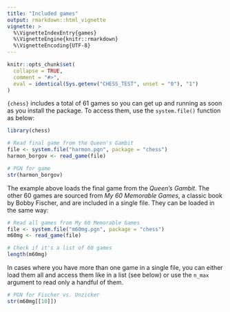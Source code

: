 ```yaml
---
title: "Included games"
output: rmarkdown::html_vignette
vignette: >
  %\VignetteIndexEntry{games}
  %\VignetteEngine{knitr::rmarkdown}
  %\VignetteEncoding{UTF-8}
---
```


```r
knitr::opts_chunk$set(
  collapse = TRUE,
  comment = "#>",
  eval = identical(Sys.getenv("CHESS_TEST", unset = "0"), "1")
)
```

`{chess}` includes a total of 61 games so you can get up and running as soon as
you install the package. To access them, use the `system.file()` function as
below:

```r
library(chess)

# Read final game from the Queen's Gambit
file <- system.file("harmon.pgn", package = "chess")
harmon_borgov <- read_game(file)

# PGN for game
str(harmon_borgov)
```

The example above loads the final game from the _Queen's Gambit_. The other 60
games are sourced from _My 60 Memorable Games_, a classic book by Bobby Fischer,
and are included in a single file. They can be loaded in the same way:

```r
# Read all games from My 60 Memorable Games
file <- system.file("m60mg.pgn", package = "chess")
m60mg <- read_game(file)

# Check if it's a list of 60 games
length(m60mg)
```

In cases where you have more than one game in a single file, you can either load
them all and access them like in a list (see below) or use the `n_max` argument
to read only a handful of them.

```r
# PGN for Fischer vs. Unzicker
str(m60mg[[10]])
```
